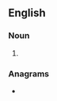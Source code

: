 ==English==

===Noun===
{{head|en|noun form}}

# {{plural of|questioner|lang=en}}

===Anagrams===
* {{anagrams|en|a=eeinoqrsstu|requestions}}